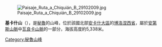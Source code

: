 [[Image:Paisaje_Ruta_a_Chiquián_B_29102009.jpg|right]]

{{Coord|10|3|16|S|77|6|0|W|display=title}}

'''基卡什山'''（{{lang-es|Quicash}}），是[[秘魯|秘魯]]的山峰，位於該國北部[[安卡什大區|安卡什大區]]的[[博洛涅西省|博洛涅西省]]，屬於[[安第斯山脈|安第斯山脈]]中[[瓦良卡山脈|瓦良卡山脈]]的一部分，海拔高度約5,338米。

{{Peru-geo-stub}}
[[Category:秘魯山峰|Category:秘魯山峰]]
